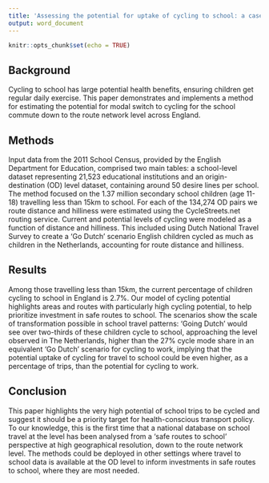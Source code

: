 ```yaml
---
title: 'Assessing the potential for uptake of cycling to school: a case study of England'
output: word_document
---
```


```r
knitr::opts_chunk$set(echo = TRUE)
```

## Background

<!-- Travel to school is the most regular type of travel undertaken by children across the world. -->
<!-- This 'school commute' is generally of a shorter distance than commuting to work, especially in areas with high levels of school accessibility. -->
Cycling to school has large potential health benefits, ensuring children get regular daily exercise.
This paper demonstrates and implements a method for estimating the potential for modal switch to cycling for the school commute down to the route network level across England.
  
## Methods

Input data from the 2011 School Census, provided by the English Department for Education, comprised two main tables: a school-level dataset representing 21,523 educational institutions and an origin-destination (OD) level dataset, containing around 50 desire lines per school.  The method focused on the 1.37 million secondary school children (age 11-18) travelling less than 15km to school. For each of the 134,274 OD pairs we route distance and hilliness were estimated using the CycleStreets.net routing service.  Current and potential levels of cycling were modeled as a function of distance and hilliness. This included using Dutch National Travel Survey to create a 'Go Dutch' scenario English children cycled as much as children in the Netherlands, accounting for route distance and hilliness. 

<!-- We created extended functions in the **stplanr** R package that enabled the conversion -->

## Results

Among those travelling less than 15km, the current percentage of children cycling to school in England is 2.7%. Our model of cycling potential highlights areas and routes with particularly high cycling potential, to help prioritize investment in safe routes to school. The scenarios show the scale of transformation possible in school travel patterns: 'Going Dutch' would see over two-thirds of these children cycle to school, approaching the level observed in The Netherlands, higher than the 27% cycle mode share in an equivalent 'Go Dutch' scenario for cycling to work, implying that the potential uptake of cycling for travel to school could be even higher, as a percentage of trips, than the potential for cycling to work.

## Conclusion

This paper highlights the very high potential of school trips to be cycled and suggest it should be a priority target for health-conscious transport policy. To our knowledge, this is the first time that a national database on school travel at the  level has been analysed from a 'safe routes to school' perspective at high geographical resolution, down to the route network level. The methods could be deployed in other settings where travel to school data is available at the OD level to inform investments in safe routes to school, where they are most needed. 

<!-- The results suggest that the barriers to getting children cycling to school is not distance or hilliness but the English transport environment, lack of infrastructure and culture. -->
